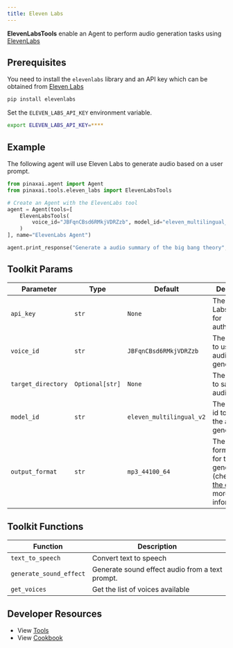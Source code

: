 ```yaml
---
title: Eleven Labs
---
```


**ElevenLabsTools** enable an Agent to perform audio generation tasks using [ElevenLabs](https://elevenlabs.io/docs/product/introduction)

## Prerequisites

You need to install the `elevenlabs` library and an API key which can be obtained from [Eleven Labs](https://elevenlabs.io/)

```bash
pip install elevenlabs
```

Set the `ELEVEN_LABS_API_KEY` environment variable.

```bash
export ELEVEN_LABS_API_KEY=****
```

## Example

The following agent will use Eleven Labs to generate audio based on a user prompt.

```python cookbook/tools/eleven_labs_tools.py
from pinaxai.agent import Agent
from pinaxai.tools.eleven_labs import ElevenLabsTools

# Create an Agent with the ElevenLabs tool
agent = Agent(tools=[
    ElevenLabsTools(
        voice_id="JBFqnCBsd6RMkjVDRZzb", model_id="eleven_multilingual_v2", target_directory="audio_generations"
    )
], name="ElevenLabs Agent")

agent.print_response("Generate a audio summary of the big bang theory", markdown=True)
```

## Toolkit Params

| Parameter          | Type            | Default                  | Description                                                                                                                                                                    |
| ------------------ | --------------- | ------------------------ | ------------------------------------------------------------------------------------------------------------------------------------------------------------------------------ |
| `api_key`          | `str`           | `None`                   | The Eleven Labs API key for authentication                                                                                                                                     |
| `voice_id`         | `str`           | `JBFqnCBsd6RMkjVDRZzb`   | The voice ID to use for the audio generation                                                                                                                                   |
| `target_directory` | `Optional[str]` | `None`                   | The directory to save the audio file                                                                                                                                           |
| `model_id`         | `str`           | `eleven_multilingual_v2` | The model's id to use for the audio generation                                                                                                                                 |
| `output_format`    | `str`           | `mp3_44100_64`           | The output format to use for the audio generation (check out [the docs](https://elevenlabs.io/docs/api-reference/text-to-speech#parameter-output-format) for more information) |

## Toolkit Functions

| Function                | Description                                     |
| ----------------------- | ----------------------------------------------- |
| `text_to_speech`        | Convert text to speech                          |
| `generate_sound_effect` | Generate sound effect audio from a text prompt. |
| `get_voices`            | Get the list of voices available                |

## Developer Resources

- View [Tools](https://github.com/Pinax-Labs/pinaxai/blob/main/libs/pinaxai/pinaxai/tools/eleven_labs.py)
- View [Cookbook](https://github.com/Pinax-Labs/pinaxai/blob/main/cookbook/tools/eleven_labs_tools.py)
